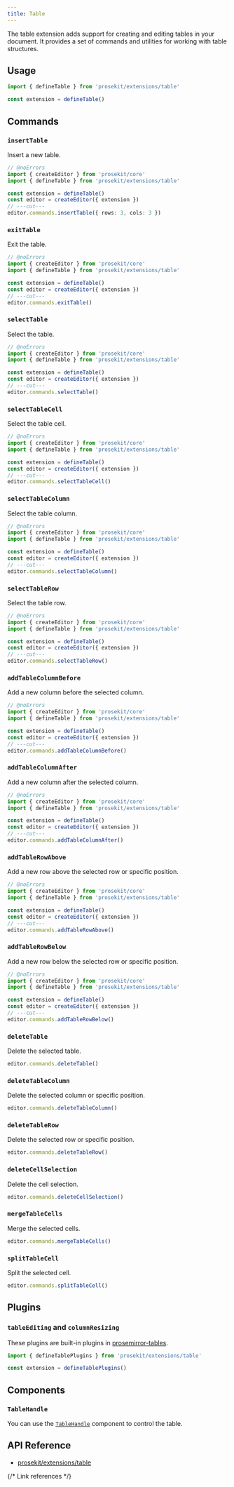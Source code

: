 ```yaml
---
title: Table
---
```



The table extension adds support for creating and editing tables in your document. It provides a set of commands and utilities for working with table structures.

<Demo story="table" />

## Usage

```ts twoslash
import { defineTable } from 'prosekit/extensions/table'

const extension = defineTable()
```

## Commands

### `insertTable`

Insert a new table.

```ts twoslash
// @noErrors
import { createEditor } from 'prosekit/core'
import { defineTable } from 'prosekit/extensions/table'

const extension = defineTable()
const editor = createEditor({ extension })
// ---cut---
editor.commands.insertTable({ rows: 3, cols: 3 })
```

### `exitTable`

Exit the table.

```ts twoslash
// @noErrors
import { createEditor } from 'prosekit/core'
import { defineTable } from 'prosekit/extensions/table'

const extension = defineTable()
const editor = createEditor({ extension })
// ---cut---
editor.commands.exitTable()
```

### `selectTable`

Select the table.

```ts twoslash
// @noErrors
import { createEditor } from 'prosekit/core'
import { defineTable } from 'prosekit/extensions/table'

const extension = defineTable()
const editor = createEditor({ extension })
// ---cut---
editor.commands.selectTable()
```

### `selectTableCell`

Select the table cell.

```ts twoslash
// @noErrors
import { createEditor } from 'prosekit/core'
import { defineTable } from 'prosekit/extensions/table'

const extension = defineTable()
const editor = createEditor({ extension })
// ---cut---
editor.commands.selectTableCell()
```

### `selectTableColumn`

Select the table column.

```ts twoslash
// @noErrors
import { createEditor } from 'prosekit/core'
import { defineTable } from 'prosekit/extensions/table'

const extension = defineTable()
const editor = createEditor({ extension })
// ---cut---
editor.commands.selectTableColumn()
```

### `selectTableRow`

Select the table row.

```ts twoslash
// @noErrors
import { createEditor } from 'prosekit/core'
import { defineTable } from 'prosekit/extensions/table'

const extension = defineTable()
const editor = createEditor({ extension })
// ---cut---
editor.commands.selectTableRow()
```

### `addTableColumnBefore`

Add a new column before the selected column.

```ts twoslash
// @noErrors
import { createEditor } from 'prosekit/core'
import { defineTable } from 'prosekit/extensions/table'

const extension = defineTable()
const editor = createEditor({ extension })
// ---cut---
editor.commands.addTableColumnBefore()
```

### `addTableColumnAfter`

Add a new column after the selected column.

```ts twoslash
// @noErrors
import { createEditor } from 'prosekit/core'
import { defineTable } from 'prosekit/extensions/table'

const extension = defineTable()
const editor = createEditor({ extension })
// ---cut---
editor.commands.addTableColumnAfter()
```

### `addTableRowAbove`

Add a new row above the selected row or specific position.

```ts twoslash
// @noErrors
import { createEditor } from 'prosekit/core'
import { defineTable } from 'prosekit/extensions/table'

const extension = defineTable()
const editor = createEditor({ extension })
// ---cut---
editor.commands.addTableRowAbove()
```

### `addTableRowBelow`

Add a new row below the selected row or specific position.

```ts twoslash
// @noErrors
import { createEditor } from 'prosekit/core'
import { defineTable } from 'prosekit/extensions/table'

const extension = defineTable()
const editor = createEditor({ extension })
// ---cut---
editor.commands.addTableRowBelow()
```

### `deleteTable`

Delete the selected table.

```ts
editor.commands.deleteTable()
```

### `deleteTableColumn`

Delete the selected column or specific position.

```ts
editor.commands.deleteTableColumn()
```

### `deleteTableRow`

Delete the selected row or specific position.

```ts
editor.commands.deleteTableRow()
```

### `deleteCellSelection`

Delete the cell selection.

```ts
editor.commands.deleteCellSelection()
```

### `mergeTableCells`

Merge the selected cells.

```ts
editor.commands.mergeTableCells()
```

### `splitTableCell`

Split the selected cell.

```ts
editor.commands.splitTableCell()
```

## Plugins

### `tableEditing` and `columnResizing`

These plugins are built-in plugins in [prosemirror-tables].

```ts twoslash
import { defineTablePlugins } from 'prosekit/extensions/table'

const extension = defineTablePlugins()
```

## Components

### `TableHandle`

You can use the [`TableHandle`](/components/table-handle) component to control the table.

## API Reference

- [prosekit/extensions/table](/references/extensions/table)

{/* Link references */}

[prosemirror-tables]: https://github.com/ProseMirror/prosemirror-tables
